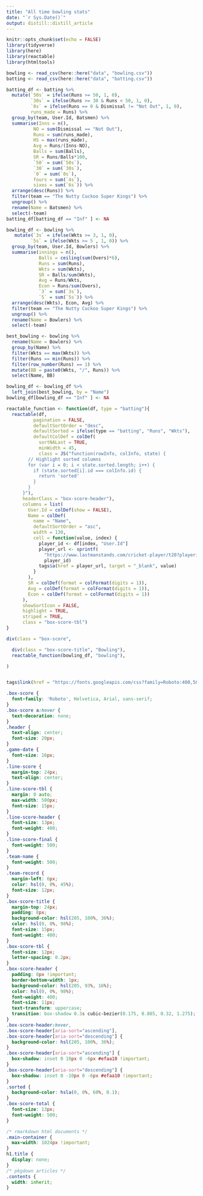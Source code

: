 ```yaml
---
title: "All time bowling stats"
date: "`r Sys.Date()`"
output: distill::distill_article
---
```


```r
knitr::opts_chunk$set(echo = FALSE)
library(tidyverse)
library(here)
library(reactable)
library(htmltools)
```

```r

bowling <- read_csv(here::here("data", "bowling.csv"))
batting <- read_csv(here::here("data", "batting.csv"))
```

```r
batting_df <- batting %>%
  mutate(`50s` = ifelse(Runs >= 50, 1, 0),
         `30s` = ifelse(Runs >= 30 & Runs < 50, 1, 0),
         `0s` = ifelse(Runs == 0 & Dismissal != "Not Out", 1, 0),
         runs_made = Runs) %>%
  group_by(team, User.Id, Batsmen) %>%
  summarise(Inns = n(),
          NO = sum(Dismissal == "Not Out"),
          Runs = sum(runs_made),
          HS = max(runs_made),
          Avg = Runs/(Inns-NO),
          Balls = sum(Balls),
          SR = Runs/Balls*100,
          `50` = sum(`50s`),
          `30` = sum(`30s`),
          `0` = sum(`0s`),
          fours = sum(`4s`),
          sixes = sum(`6s`)) %>%
  arrange(desc(Runs)) %>%
  filter(team == "The Nutty Cuckoo Super Kings") %>%
  ungroup() %>%
  rename(Name = Batsmen) %>%
  select(-team)
batting_df[batting_df == "Inf" ] <- NA
```

```r
bowling_df <- bowling %>%
   mutate(`3s` = ifelse(Wkts >= 3, 1, 0),
         `5s` = ifelse(Wkts >= 5 , 1, 0)) %>%
  group_by(team, User.Id, Bowlers) %>%
  summarise(innings = n(),
            Balls = ceiling(sum(Overs)*6),
            Runs = sum(Runs),
            Wkts = sum(Wkts),
            SR = Balls/sum(Wkts),
            Avg = Runs/Wkts,
            Econ = Runs/sum(Overs),
            `3` = sum(`3s`),
            `5` = sum(`5s`)) %>%
  arrange(desc(Wkts), Econ, Avg) %>%
  filter(team == "The Nutty Cuckoo Super Kings") %>%
  ungroup() %>%
  rename(Name = Bowlers) %>%
  select(-team)

best_bowling <- bowling %>% 
  rename(Name = Bowlers) %>%
  group_by(Name) %>% 
  filter(Wkts == max(Wkts)) %>% 
  filter(Runs == min(Runs)) %>% 
  filter(row_number(Runs) == 1) %>%
  mutate(BB = paste0(Wkts, "/", Runs)) %>%
  select(Name, BB)

bowling_df <- bowling_df %>%
  left_join(best_bowling, by = "Name")
bowling_df[bowling_df == "Inf" ] <- NA
```

```r
reactable_function <- function(df, type = "batting"){
  reactable(df, 
          pagination = FALSE,
          defaultSortOrder = "desc",
          defaultSorted = ifelse(type == "batting", "Runs", "Wkts"),
          defaultColDef = colDef(
            sortNALast = TRUE,
            minWidth = 45,
            class = JS("function(rowInfo, colInfo, state) {
        // Highlight sorted columns
        for (var i = 0; i < state.sorted.length; i++) {
          if (state.sorted[i].id === colInfo.id) {
            return 'sorted'
          }
        }
      }"),
      headerClass = "box-score-header"),
      columns = list(      
        User.Id = colDef(show = FALSE),
        Name = colDef(
          name = "Name",
          defaultSortOrder = "asc",
          width = 130,
          cell = function(value, index) {
            player_id <- df[index, "User.Id"]
            player_url <- sprintf(
              "https://www.lastmanstands.com/cricket-player/t20?playerid=%s", 
              player_id)
            tags$a(href = player_url, target = "_blank", value)
          }
        ),
        SR = colDef(format = colFormat(digits = 1)),
        Avg = colDef(format = colFormat(digits = 1)),
        Econ = colDef(format = colFormat(digits = 1))
      ),
      showSortIcon = FALSE,
      highlight = TRUE,
      striped = TRUE,
      class = "box-score-tbl")
}
```
```r

div(class = "box-score",

  div(class = "box-score-title", "Bowling"),
  reactable_function(bowling_df, "bowling"),

)


```


```r
```

```r
tags$link(href = "https://fonts.googleapis.com/css?family=Roboto:400,500&display=fallback", rel = "stylesheet")
```

```css
.box-score {
  font-family: 'Roboto', Helvetica, Arial, sans-serif;
}
.box-score a:hover {
  text-decoration: none;
}
.header {
  text-align: center;
  font-size: 20px;
}
.game-date {
  font-size: 16px;
}
.line-score {
  margin-top: 24px;
  text-align: center;
}
.line-score-tbl {
  margin: 0 auto;
  max-width: 500px;
  font-size: 15px;
}
.line-score-header {
  font-size: 13px;
  font-weight: 400;
}
.line-score-final {
  font-weight: 500;
}
.team-name {
  font-weight: 500;
}
.team-record {
  margin-left: 6px;
  color: hsl(0, 0%, 45%);
  font-size: 12px;
}
.box-score-title {
  margin-top: 24px;
  padding: 8px;
  background-color: hsl(205, 100%, 36%);
  color: hsl(0, 0%, 98%);
  font-size: 15px;
  font-weight: 400;
}
.box-score-tbl {
  font-size: 12px;
  letter-spacing: 0.2px;
}
.box-score-header {
  padding: 8px !important;
  border-bottom-width: 1px;
  background-color: hsl(205, 93%, 16%);
  color: hsl(0, 0%, 98%);
  font-weight: 400;
  font-size: 11px;
  text-transform: uppercase;
  transition: box-shadow 0.3s cubic-bezier(0.175, 0.885, 0.32, 1.275);
}
.box-score-header:hover,
.box-score-header[aria-sort="ascending"],
.box-score-header[aria-sort="descending"] {
  background-color: hsl(205, 100%, 36%);
}
.box-score-header[aria-sort="ascending"] {
  box-shadow: inset 0 10px 0 -6px #efaa10 !important;
}
.box-score-header[aria-sort="descending"] {
  box-shadow: inset 0 -10px 0 -6px #efaa10 !important;
}
.sorted {
  background-color: hsla(0, 0%, 60%, 0.1);
}
.box-score-total {
  font-size: 13px;
  font-weight: 500;
}
```

```css
/* rmarkdown html documents */
.main-container {
  max-width: 1024px !important;
}
h1.title {
  display: none;
}
/* pkgdown articles */
.contents {
  width: inherit;
}
```